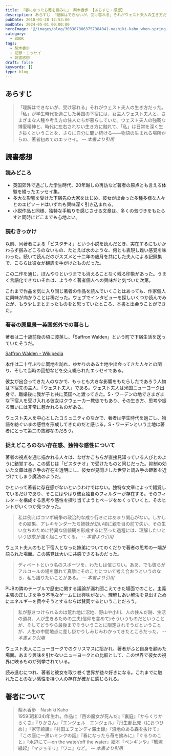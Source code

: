```yaml
---
title: 『春になったら莓を摘みに』 梨木香歩 【あらすじ・感想】
description: あらすじ 「理解はできないが、受け容れる」それがウェスト夫人の生き方だった。「私」が学生時代を過ごした英国の下宿には、女主人ウェスト夫人と、さまざまな人種や考え方の住人たちが暮らしていた。ウェスト夫人の強靭な博愛精神と、時代に左右されない生き方に触れて、「私」は日常を深く生き抜くということを、さらに自分に問い続ける
pubDate: 2018-01-28 12:53:00
modDate: 2024-05-01 00:00:00
heroImage: '@/images/blog/3033878863757384041-nashiki-kaho_when-spring-comes-to-pick-strawberrie.webp'
category:
  - BOOK
tags:
  - 梨木香歩
  - 記録・エッセイ
  - 読書感想
draft: false
keywords: []
type: blog
---
```



## あらすじ

> 「理解はできないが、受け容れる」それがウェスト夫人の生き方だった。「私」が学生時代を過ごした英国の下宿には、女主人ウェスト夫人と、さまざまな人種や考え方の住人たちが暮らしていた。ウェスト夫人の強靭な博愛精神と、時代に左右されない生き方に触れて、「私」は日常を深く生き抜くということを、さらに自分に問い続ける――物語の生まれる場所からの、著者初めてのエッセイ。 <cite>-- 本書より引用</cite>

## 読書感想

### 読みどころ

- 英国郊外で過ごした学生時代、20年越しの再訪など著者の原点とも言える体験を綴ったエッセイ集。
- 多大な影響を受けた下宿先の大家をはじめ、彼女が出会った多種多様な人々とのエピソードはいずれも興味深く引き込まれる。
- 小説作品と同様、独特な手触りを感じさせる文章は、多くの気づきをもたらすと同時にどこまでも心地よい。

### 読むきっかけ

以前、同著者による「ピスタチオ」という小説を読んだとき、実在するにもかかわらず掴みどころのないもの、たとえば水のような、何とも表現し難い感覚を味わった。続いて読んだのがスズメと十二年の歳月を共にした夫人による記録集で、こちらは彼女が翻訳を手がけたものだった。

<BlogCard
  title='『ピスタチオ』 梨木香歩 【読書感想・あらすじ】'
  description='ピスタチオ (ちくま文庫)  梨木香歩のあらすじと感想。小説「ピスタチオ」とは。東京の武蔵野(吉祥寺、井之頭公園と思われる)で老犬と二人暮らしを送る女性「棚」が目に見えない言葉にできない多くを瑞々しく感じ取る様に魅せられる。棚が取材の仕事で訪れたアフリカ・ウガンダでは予想もしない生命に溢れた'
  url='https://www.neputa-note.net/2017/02/blog-post/'
  domain='www.neputa-note.net'
/>

<BlogCard
  title='『ある小さなスズメの記録』 クレア・キップス 【読書感想・あらすじ】'
  description='あらすじ  第二次世界大戦下のイギリス。夫に先立たれた一人の老ピアニストが出会ったのは、一羽の傷ついた小雀だった。愛情深く育てられたスズメのクラレンスは、敵機の襲来に怯える人々の希望の灯となっていく――。特異な才能を開花させたクラレンスとキップス夫人が共に暮らした12年間の実録。世界的大ベストセラー'
  url='https://www.neputa-note.net/2018/01/clare-kipps-sold-for-a-farthing/'
  domain='www.neputa-note.net'
/>

この二作を通じ、ぼんやりといつまでも消えることなく残る印象があった。うまく言語化できないそれは、ようやく著者個人への興味だと気づいた次第。

これまで作品を気に入り同じ著者の作品を読んでいくことはあっても、作家個人に興味が向かうことは稀だった。ウェブでインタビューを探しいくつか読んでみたが、もう少しまとまったものをと思っていたところ、本書と出会うことができた。

### 著者の原風景ー英国郊外での暮らし

著者は二十歳前後の頃に渡英し、「Saffron Walden」という町で下宿生活を送っていたそうだ。

[Saffron Walden - Wikipedia](https://en.m.wikipedia.org/wiki/Saffron_Walden)

本作は二十年ぶりに同地を訪れ、ゆかりのある土地や出会ってきた人々との関り、そして当時の回想などを交え綴られたエッセイである。

彼女が出会ってきた人のなかで、もっとも大きな影響をもたらしたであろう人物は下宿先の主人、「ウェスト夫人」である。ウェスト夫人は米国ニューヨーク出身で、離婚後に我が子と共に英国へと渡ってきた。S・ワーデンの地でさまざまな下宿人を受け入れる彼女はクウェーカー教徒でもあり、その生き方、思考や振る舞いには非常に惹かれるものがある。

ウェスト夫人を中心としたコミュニティのなかで、著者は学生時代を過ごし、物語を紡ぐいまの感性を形成してきたのだと感じる。S・ワーデンという土地は著者にとって第二の故郷なのだろう。

### 捉えどころのない存在感、独特な感性について

著者の視点を通じ描かれる人々は、なぜかこちらが直接見知っている人びとのように錯覚する。この感じは「ピスタチオ」で受けたものと同じだった。抑制の効いた文章は書き手の存在を透明にし、彼女が見聞きした世界と読み手の距離を近づけてしまう魔法のようだ。

かといって著者に存在感がないというわけではない。独特な文章によって錯覚しているだけであり、そこにはやはり彼女独自のフィルターが存在する。そのフィルターを構成する思考や感性を探り当てようとページをめくっていくと、そのヒントがいくつか見つかった。

> 私は例えばコソボ紛争の政治的な成り行きにはあまり関心がない。しかしその結果、アレキサンダーたち姉妹が幼い頃に親を目の前で失い、その生い立ちのために特異な価値観を形成するに至った過程には、理解したいという欲求が強く起こってくる。 <cite>-- 本書より引用</cite>

ウェスト夫人のもと下宿人となった姉弟についてのくだりで著者の思考の一端が語られた場面。この感覚は大いに共感できるものだった。

> ディベートという名のスポーツを、わたしは信じない。ああ、でも彼らがアルコールの場を離れて真摯にそのことについて考え合おうというのなら、私も語りたいことがある。 <cite>-- 本書より引用</cite>

PUBの隣のテーブルで歴史に関する議論が漏れ聞こえてきた場面でのこと。主義主張の正しさを争う不毛なゲームには興味がない。理解しあい解決を見出すためにエネルギーを費やそうとするならば賛同するということだろう。

> 私が惹きつけられるのは荒れ地に沼地、野山や小川、人の住んだ跡、生活の道具、人が生きるための工夫(信仰を含めて)そういうものだということが、そしてどうやら最後までそういうことに限定されそうだということが、人生の中間地点に差し掛かりしみじみわかってきたところだった。 <cite>-- 本書より引用</cite>

ウェスト夫人にニューヨークでのクリスマスに招かれ、著者がふと自身を顧みた場面。あまり興味を引かないニューヨークとの比較として、この世界で彼女の視界に映るものが列挙されている。

読み進むにつれ、著者と彼女を取り巻く世界が益々好きになる。これまでに触れたことのない感性を持つ人の存在が確かに感じられる。

<div class='not-prose'>
  <div data-vc_mylinkbox_id='886754437'></div>
</div>

## 著者について

> 梨木香歩　Nashiki Kaho<br />
> 1959(昭和34)年生れ。作品に『西の魔女が死んだ』『裏庭』『からくりからくさ』『りかさん』『エンジェル　エンジェル』『丹生都比売（におつひめ）』『家守綺譚』『村田エフェンディ滞土録』『沼地のある森を抜けて』『この庭に―黒いミンクの話』『春になったら苺を摘みに』『ぐるりのこと』『水辺にて―on
> the water/off the water』絵本『ペンギンや』『蟹塚縁起』『マジョモリ』『ワニ』など。 <cite>-- 本書より引用</cite>
